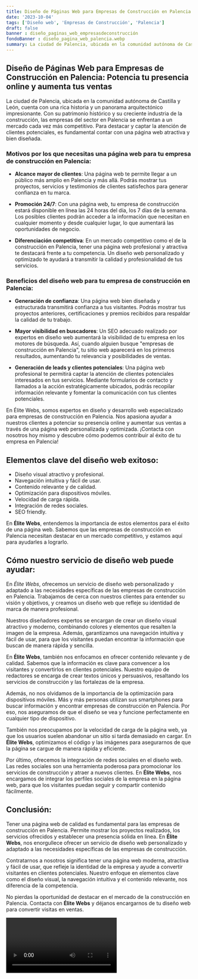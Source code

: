 ```yaml
---
title: Diseño de Páginas Web para Empresas de Construcción en Palencia
date: '2023-10-04'
tags: ['Diseño web', 'Empresas de Construcción', 'Palencia']
draft: false
banner : diseño_paginas_web_empresasdeconstrucción
fondoBanner : diseño_pagina_web_palencia.webp
summary: La ciudad de Palencia, ubicada en la comunidad autónoma de Castilla y León, cuenta con una rica historia y un panorama arquitectónico impresionante. Con su patrimonio histórico y su creciente industria de la construcción, las empresas del sector en Palencia se enfrentan a un mercado cada vez más competitivo. Para destacar y captar la atención de clientes potenciales, es fundamental contar con una página web atractiva y bien diseñada.
---
```


## Diseño de Páginas Web para Empresas de Construcción en Palencia: Potencia tu presencia online y aumenta tus ventas

La ciudad de Palencia, ubicada en la comunidad autónoma de Castilla y León, cuenta con una rica historia y un panorama arquitectónico impresionante. Con su patrimonio histórico y su creciente industria de la construcción, las empresas del sector en Palencia se enfrentan a un mercado cada vez más competitivo. Para destacar y captar la atención de clientes potenciales, es fundamental contar con una página web atractiva y bien diseñada.

### Motivos por los que necesitas una página web para tu empresa de construcción en Palencia:

- **Alcance mayor de clientes**: Una página web te permite llegar a un público más amplio en Palencia y más allá. Podrás mostrar tus proyectos, servicios y testimonios de clientes satisfechos para generar confianza en tu marca.

- **Promoción 24/7**: Con una página web, tu empresa de construcción estará disponible en línea las 24 horas del día, los 7 días de la semana. Los posibles clientes podrán acceder a la información que necesitan en cualquier momento y desde cualquier lugar, lo que aumentará las oportunidades de negocio.

- **Diferenciación competitiva**: En un mercado competitivo como el de la construcción en Palencia, tener una página web profesional y atractiva te destacará frente a tu competencia. Un diseño web personalizado y optimizado te ayudará a transmitir la calidad y profesionalidad de tus servicios.

### Beneficios del diseño web para tu empresa de construcción en Palencia:

- **Generación de confianza**: Una página web bien diseñada y estructurada transmitirá confianza a tus visitantes. Podrás mostrar tus proyectos anteriores, certificaciones y premios recibidos para respaldar la calidad de tu trabajo.

- **Mayor visibilidad en buscadores**: Un SEO adecuado realizado por expertos en diseño web aumentará la visibilidad de tu empresa en los motores de búsqueda. Así, cuando alguien busque "empresas de construcción en Palencia", tu sitio web aparecerá en los primeros resultados, aumentando tu relevancia y posibilidades de ventas.

- **Generación de leads y clientes potenciales**: Una página web profesional te permitirá captar la atención de clientes potenciales interesados en tus servicios. Mediante formularios de contacto y llamados a la acción estratégicamente ubicados, podrás recopilar información relevante y fomentar la comunicación con tus clientes potenciales.

En Élite Webs, somos expertos en diseño y desarrollo web especializado para empresas de construcción en Palencia. Nos apasiona ayudar a nuestros clientes a potenciar su presencia online y aumentar sus ventas a través de una página web personalizada y optimizada. ¡Contacta con nosotros hoy mismo y descubre cómo podemos contribuir al éxito de tu empresa en Palencia!

<GifSeo />

<Cta />

## Elementos clave del diseño web exitoso: 

- Diseño visual atractivo y profesional.
- Navegación intuitiva y fácil de usar.
- Contenido relevante y de calidad.
- Optimización para dispositivos móviles.
- Velocidad de carga rápida.
- Integración de redes sociales.
- SEO friendly.

En **Élite Webs**, entendemos la importancia de estos elementos para el éxito de una página web. Sabemos que las empresas de construcción en Palencia necesitan destacar en un mercado competitivo, y estamos aquí para ayudarles a lograrlo.

## Cómo nuestro servicio de diseño web puede ayudar: 

En *Élite Webs*, ofrecemos un servicio de diseño web personalizado y adaptado a las necesidades específicas de las empresas de construcción en Palencia. Trabajamos de cerca con nuestros clientes para entender su visión y objetivos, y creamos un diseño web que refleje su identidad de marca de manera profesional.

Nuestros diseñadores expertos se encargan de crear un diseño visual atractivo y moderno, combinando colores y elementos que resalten la imagen de la empresa. Además, garantizamos una navegación intuitiva y fácil de usar, para que los visitantes puedan encontrar la información que buscan de manera rápida y sencilla.

En **Élite Webs**, también nos enfocamos en ofrecer contenido relevante y de calidad. Sabemos que la información es clave para convencer a los visitantes y convertirlos en clientes potenciales. Nuestro equipo de redactores se encarga de crear textos únicos y persuasivos, resaltando los servicios de construcción y las fortalezas de la empresa.

Además, no nos olvidamos de la importancia de la optimización para dispositivos móviles. Más y más personas utilizan sus smartphones para buscar información y encontrar empresas de construcción en Palencia. Por eso, nos aseguramos de que el diseño se vea y funcione perfectamente en cualquier tipo de dispositivo.

También nos preocupamos por la velocidad de carga de la página web, ya que los usuarios suelen abandonar un sitio si tarda demasiado en cargar. En **Élite Webs**, optimizamos el código y las imágenes para asegurarnos de que la página se cargue de manera rápida y eficiente.

Por último, ofrecemos la integración de redes sociales en el diseño web. Las redes sociales son una herramienta poderosa para promocionar los servicios de construcción y atraer a nuevos clientes. En **Élite Webs**, nos encargamos de integrar los perfiles sociales de la empresa en la página web, para que los visitantes puedan seguir y compartir contenido fácilmente.

## Conclusión:

Tener una página web de calidad es fundamental para las empresas de construcción en Palencia. Permite mostrar los proyectos realizados, los servicios ofrecidos y establecer una presencia sólida en línea. En **Élite Webs**, nos enorgullece ofrecer un servicio de diseño web personalizado y adaptado a las necesidades específicas de las empresas de construcción.

Contratarnos a nosotros significa tener una página web moderna, atractiva y fácil de usar, que refleje la identidad de la empresa y ayude a convertir visitantes en clientes potenciales. Nuestro enfoque en elementos clave como el diseño visual, la navegación intuitiva y el contenido relevante, nos diferencia de la competencia.

No pierdas la oportunidad de destacar en el mercado de la construcción en Palencia. Contacta con **Élite Webs** y déjanos encargarnos de tu diseño web para convertir visitas en ventas.

<Video />

<CtaBot job='Empresas de Construcción' city='Palencia'/>

<Gmaps query='Palencia+españa+maps' />